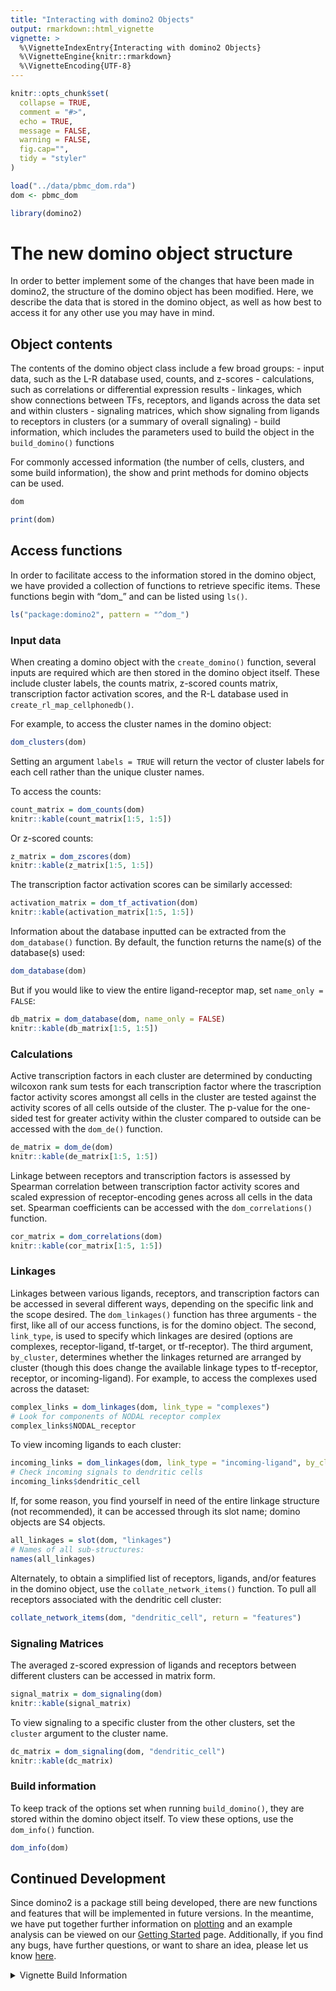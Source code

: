 ```yaml
---
title: "Interacting with domino2 Objects"
output: rmarkdown::html_vignette
vignette: >
  %\VignetteIndexEntry{Interacting with domino2 Objects}
  %\VignetteEngine{knitr::rmarkdown}
  %\VignetteEncoding{UTF-8}
---
```


```r
knitr::opts_chunk$set(
  collapse = TRUE,
  comment = "#>",
  echo = TRUE,
  message = FALSE,
  warning = FALSE,
  fig.cap="",
  tidy = "styler"
)

load("../data/pbmc_dom.rda")
dom <- pbmc_dom
```

```r
library(domino2)
```

# The new domino object structure

In order to better implement some of the changes that have been made in domino2, the structure of the domino object has been modified. Here, we describe the data that is stored in the domino object, as well as how best to access it for any other use you may have in mind.

## Object contents

The contents of the domino object class include a few broad groups: 
- input data, such as the L-R database used, counts, and z-scores
- calculations, such as correlations or differential expression results
- linkages, which show connections between TFs, receptors, and ligands across the data set and within clusters
- signaling matrices, which show signaling from ligands to receptors in clusters (or a summary of overall signaling)
- build information, which includes the parameters used to build the object in the `build_domino()` functions

For commonly accessed information (the number of cells, clusters, and some build information), the show and print methods for domino objects can be used.
```r
dom
```

```r
print(dom)
```

## Access functions

In order to facilitate access to the information stored in the domino object, we have provided a collection of functions to retrieve specific items. These functions begin with "dom_" and can be listed using `ls()`.

```r
ls("package:domino2", pattern = "^dom_")
```

### Input data
When creating a domino object with the `create_domino()` function, several inputs are required which are then stored in the domino object itself. These include cluster labels, the counts matrix, z-scored counts matrix, transcription factor activation scores, and the R-L database used in `create_rl_map_cellphonedb()`.

For example, to access the cluster names in the domino object:
```r
dom_clusters(dom)
```
Setting an argument `labels = TRUE` will return the vector of cluster labels for each cell rather than the unique cluster names.

To access the counts:
```r
count_matrix = dom_counts(dom)
knitr::kable(count_matrix[1:5, 1:5])
```

Or z-scored counts:
```r
z_matrix = dom_zscores(dom)
knitr::kable(z_matrix[1:5, 1:5])
```

The transcription factor activation scores can be similarly accessed:
```r
activation_matrix = dom_tf_activation(dom)
knitr::kable(activation_matrix[1:5, 1:5])
```

Information about the database inputted can be extracted from the `dom_database()` function. By default, the function returns the name(s) of the database(s) used:
```r
dom_database(dom)
```

But if you would like to view the entire ligand-receptor map, set `name_only = FALSE`:
```r
db_matrix = dom_database(dom, name_only = FALSE)
knitr::kable(db_matrix[1:5, 1:5])
```

### Calculations
Active transcription factors in each cluster are determined by conducting wilcoxon rank sum tests for each transcription factor where the trascription factor activity scores amongst all cells in the cluster are tested against the activity scores of all cells outside of the cluster. The p-value for the one-sided test for greater activity within the cluster compared to outside can be accessed with the `dom_de()` function.

```r
de_matrix = dom_de(dom)
knitr::kable(de_matrix[1:5, 1:5])
```

Linkage between receptors and transcription factors is assessed by Spearman correlation between transcription factor activity scores and scaled expression of receptor-encoding genes across all cells in the data set. Spearman coefficients can be accessed with the `dom_correlations()` function.

```r
cor_matrix = dom_correlations(dom)
knitr::kable(cor_matrix[1:5, 1:5])
```

### Linkages
Linkages between various ligands, receptors, and transcription factors can be accessed in several different ways, depending on the specific link and the scope desired. The `dom_linkages()` function has three arguments - the first, like all of our access functions, is for the domino object. The second, `link_type`, is used to specify which linkages are desired (options are complexes, receptor-ligand, tf-target, or tf-receptor). The third argument, `by_cluster`, determines whether the linkages returned are arranged by cluster (though this does change the available linkage types to tf-receptor, receptor, or incoming-ligand). For example, to access the complexes used across the dataset:

```r
complex_links = dom_linkages(dom, link_type = "complexes")
# Look for components of NODAL receptor complex
complex_links$NODAL_receptor
```
To view incoming ligands to each cluster:
```r
incoming_links = dom_linkages(dom, link_type = "incoming-ligand", by_cluster = TRUE)
# Check incoming signals to dendritic cells
incoming_links$dendritic_cell
```

If, for some reason, you find yourself in need of the entire linkage structure (not recommended), it can be accessed through its slot name; domino objects are S4 objects.
```r
all_linkages = slot(dom, "linkages")
# Names of all sub-structures:
names(all_linkages)
```

Alternately, to obtain a simplified list of receptors, ligands, and\/or features in the domino object, use the `collate_network_items()` function. To pull all receptors associated with the dendritic cell cluster:
```r
collate_network_items(dom, "dendritic_cell", return = "features")
```

### Signaling Matrices
The averaged z-scored expression of ligands and receptors between different clusters can be accessed in matrix form.
```r
signal_matrix = dom_signaling(dom)
knitr::kable(signal_matrix)
```
To view signaling to a specific cluster from the other clusters, set the `cluster` argument to the cluster name.

```r
dc_matrix = dom_signaling(dom, "dendritic_cell")
knitr::kable(dc_matrix)
```

### Build information
To keep track of the options set when running `build_domino()`, they are stored within the domino object itself. To view these options, use the `dom_info()` function.

```r
dom_info(dom)
```

## Continued Development

Since domino2 is a package still being developed, there are new functions and features that will be implemented in future versions. In the meantime, we have put together further information on [plotting](vignette("plotting_vignette")) and an example analysis can be viewed on our [Getting Started](vignette("domino2")) page. Additionally, if you find any bugs, have further questions, or want to share an idea, please let us know [here](https://github.com/FertigLab/domino_development/issues).

<details><summary>Vignette Build Information</summary>
Date last built and session information:
```r
Sys.Date()
sessionInfo()
```
</details>
